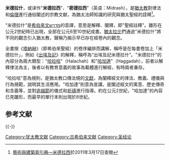 {{refimprove|time=2019-02-03T17:10:15+00:00}}
{{Jew}}

'''米德拉什'''，或译作"'''米德拉西'''"、"'''密德拉西'''"（英语：Midrash），是[[猶太教|猶太教]]對律法和[[倫理|倫理]]進行通俗闡述的宗教文献，為猶太法師知識的研究與猶太聖經的詮釋<ref>[http://db1x.sinica.edu.tw/caat/caat_rptcaatc.php?_op=?SUBJECT_ID:300211809 藝術與建築索引典—米德拉西]{{dead link|date=2018年4月 |bot=InternetArchiveBot |fix-attempted=yes }}於2011年3月17日查閱</ref>。

"米德拉什"是[[希伯來文|希伯來文]]מדרש的音譯，意思是解釋、闡釋，即"聖經註釋"。雛形在公元2世紀時已出現，全部在公元6至10世紀成書。[[猶太|猶太]][[拉比|拉比]]們通過"米德拉什"將不同的觀念引入猶太教，聲稱乃揭示早已存在經卷內的觀念。

全書按《[[塔納赫|塔納赫]]》（即希伯來聖經）的卷序編排而講解，稱呼是在每書卷加上「米德拉什」，例如《[[出埃及記|出埃及記]]》的解釋，稱呼為“出埃及記米德拉什”。"米德拉什"的內容分為兩大類型："[[哈拉哈|哈拉哈]]"（Halachah）和"[[哈加達|哈加達]]"（Haggadah），前者以解釋律法為主，後者以有教育意義的故事為載體進行解經，有時兩者兼存。

"哈拉哈"意為規則，是猶太教口傳法規的[[文獻|文獻]]，為闡釋經文的律法、教義、禮儀與行為規範，說明其生活應用。"哈加達"則意為宣講，是闡述經文的寓意、歷史傳奇和含義等，並對[[逾越節|逾越節]]的儀式和[[祈禱|祈禱]]進行指導。約在公元2世紀，"哈加達"的內容已見雛形，而最早的單行本則出現於8世紀。

== 参考文献 ==
{{Reflist}}

{{-}}
{{犹太人和犹太教}}

[[Category:犹太教文献|Category:犹太教文献]]
[[Category:古希伯来文献|Category:古希伯来文献]]
[[Category:圣经论|Category:圣经论]]

{{religion-stub}}